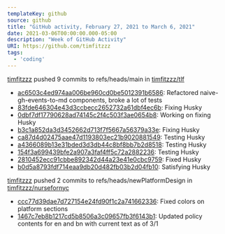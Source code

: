 ---
templateKey: github
source: github
title: "GitHub activity, February 27, 2021 to March 6, 2021"
date: 2021-03-06T00:00:00.000-05:00
description: "Week of GitHub Activity"
URI: https://github.com/timfitzzz
tags: 
  - 'coding'
---

[timfitzzz](https://github.com/timfitzzz) pushed 9 commits to refs/heads/main in [timfitzzz/tlf](https://github.com/timfitzzz/tlf)  
* [ac6503c4ed974aa006be960cd0be5012391b6586](https://github.com/timfitzzz/tlf/commits/ac6503c4ed974aa006be960cd0be5012391b6586): Refactored naive-gh-events-to-md components, broke a lot of tests  
* [83fde646304e43d3ccbecc2652732a61dbf4ec6b](https://github.com/timfitzzz/tlf/commits/83fde646304e43d3ccbecc2652732a61dbf4ec6b): Fixing Husky  
* [0dbf7df17790628ad74145c2f4c503f3ae0654b8](https://github.com/timfitzzz/tlf/commits/0dbf7df17790628ad74145c2f4c503f3ae0654b8): Working on fixing Husky  
* [b3c1a852da3d3452662d713f7f5667a56379a33e](https://github.com/timfitzzz/tlf/commits/b3c1a852da3d3452662d713f7f5667a56379a33e): Fixing Husky  
* [ca87d4d02475aae47d1193803ec21b9020881549](https://github.com/timfitzzz/tlf/commits/ca87d4d02475aae47d1193803ec21b9020881549): Testing Husky  
* [a4366089b13e31bded3d3db44c8bf8bb7b2d8518](https://github.com/timfitzzz/tlf/commits/a4366089b13e31bded3d3db44c8bf8bb7b2d8518): Testing Husky  
* [154f3a699439bfe2a907a3faf4ff5c72a2882236](https://github.com/timfitzzz/tlf/commits/154f3a699439bfe2a907a3faf4ff5c72a2882236): Testing Husky  
* [2810452ecc91cbbe892342d44a23e41e0cbc9759](https://github.com/timfitzzz/tlf/commits/2810452ecc91cbbe892342d44a23e41e0cbc9759): Fixed Husky  
* [b0d5a8793fdf714eaa9db20d482fb03b2d04fb10](https://github.com/timfitzzz/tlf/commits/b0d5a8793fdf714eaa9db20d482fb03b2d04fb10): Satisfying Husky  

[timfitzzz](https://github.com/timfitzzz) pushed 2 commits to refs/heads/newPlatformDesign in [timfitzzz/nursefornyc](https://github.com/timfitzzz/nursefornyc)  
* [ccc77d39dae7d727154e24fd90f1c2a741662336](https://github.com/timfitzzz/nursefornyc/commits/ccc77d39dae7d727154e24fd90f1c2a741662336): Fixed colors on platform sections  
* [1467c7eb8b1217cd5b8506a3c09657fb3f6143b1](https://github.com/timfitzzz/nursefornyc/commits/1467c7eb8b1217cd5b8506a3c09657fb3f6143b1): Updated policy contents for en and bn with current text as of 3/1  

